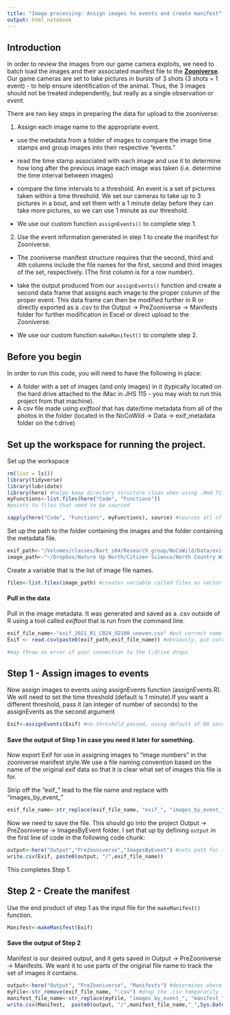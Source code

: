```yaml
---
title: "Image processing: Assign images to events and create manifest"
output: html_notebook
---
```

## Introduction
In order to review the images from our game camera exploits, we need to batch load the images and their associated manifest file to the **[Zooniverse](http://www.zooniverse.org)**. Our game cameras are set to take pictures in bursts of 3 shots (3 shots = 1 event) - to help ensure identification of the animal.  Thus, the 3 images should not be treated independently, but really as a single observation or *event*.  

There are two key steps in preparing the data for upload to the zooniverse:

 1. Assign each image name to the appropriate event.
 
  - use the metadata from a folder of images to compare the image time stamps and group images into their respective "events."
  
  - read the time stamp associated with each image and use it to determine how long after the previous image each image was taken (i.e. determine the time interval between images)
  
  - compare the time intervals to a threshold. An event is a set of pictures taken within a time threshold.  We set our cameras to take up to 3 pictures in a bout, and set them with a 1 minute delay before they can take more pictures, so we can use 1 minute as our threshold.
  
  - We use our custom function `assignEvents()` to complete step 1.
  
2. Use the event information generated in step 1 to create the manifest for Zooniverse.
  - The zooniverse manifest structure requires that the second, third and 4th columns include the file names for the first, second and third images of the set, respectively. (The first column is for a row number).
  
  - take the output produced from our `assignEvents()` function and create a second data frame that assigns each image to the proper column of the proper event. This data frame can then be modified further in R or directly exported as a .csv to the Output -> PreZooniverse -> Manifests folder for further modification in Excel or direct upload to the Zooniverse.
  - We use our custom function `makeManifest()` to complete step 2.

## Before you begin

In order to run this code, you will need to have the following in place:

* A folder with a set of images (and only images) in it (typically located on the hard drive attached to the iMac in JHS 115 - you may wish to run this project from that machine).
* A csv file made using *exiftool* that has date/time metadata from all of the photos in the folder (located in the NoCoWild -> Data -> exif_metadata folder on the t:drive)


## Set up the workspace for running the project.

Set up the workspace
```r
rm(list = ls())
library(tidyverse)
library(lubridate)
library(here) #helps keep directory structure clean when using .Rmd files
myFunctions<-list.files(here("Code", "Functions")) 
#points to files that need to be sourced

sapply(here("Code", "Functions", myFunctions), source) #sources all of the functions in the Functions folder.
```
Set up the path to the folder containing the images and the folder containing the metadata file.

```r
exif_path<-"/Volumes/classes/Bart_s04/Research_group/NoCoWild/Data/exif_metadata/"
image_path<-"~/Dropbox/Nature Up North/Citizen Science/North Country Wild/code_testing/Processed"
```
Create a variable that is the list of image file names. 

```r
files<-list.files(image_path) #creates variable called files as vector of filenames
```
#### Pull in the data
Pull in the image metadata.  It was generated and saved as a .csv outside of R using a tool called *exiftool* that is run from the command line. 

```r
exif_file_name<-"exif_2021_R1_C024_SD100_uneven.csv" #put correct name of file here.
Exif <- read.csv(paste0(exif_path,exif_file_name)) #obviously, put correct file name here

#may throw an error if your connection to the t:drive drops.
```

## Step 1 - Assign images to events
Now assign images to events using assignEvents function (assignEvents.R).  We will need to set the time threshold (default is 1 minute).If you want a different threshold, pass it (an integer of number of seconds) to the assignEvents as the second argument

```r
Exif<-assignEvents(Exif) #no threshold passed, using default of 60 seconds
```

#### Save the output of Step 1 in case you need it later for something.
Now export Exif for use in assigning images to "image numbers" in the zooniverse manifest style.We use a file naming convention based on the name of the original exif data so that it is clear what set of images this file is for.

Strip off the "exif_" lead to the file name and replace with "images_by_event_"
```r
exif_file_name<-str_replace(exif_file_name, "exif_", "images_by_event_") #finds "exif_" in file name, replaces it with "images_by_event.
```
Now we need to save the file. This should go into the project Output -> PreZooniverse -> ImagesByEvent folder. I set that up by defining `output` in the first line of code in the following code chunk:

```r
output<-here("Output","PreZooniverse","ImagesByEvent") #sets path for file output.
write.csv(Exif, paste0(output, "/",exif_file_name))
```
This completes Step 1.

## Step 2 - Create the manifest
Use the end product of step 1 as the input file for the `makeManifest()` function.

```r
Manifest<-makeManifest(Exif)
```

#### Save the output of Step 2 
Manifest is our desired output, and it gets saved in Output -> PreZooniverse -> Manifests. We want it to use parts of the original file name to track the set of images it contains. 
```r
output<-here("Output", "PreZooniverse", "Manifests") #determines where to write output data file.
myFile<-str_remove(exif_file_name, ".csv") #drop the .csv temporarily
manifest_file_name<-str_replace(myFile, "images_by_event_", "manifest_") #finds "images_by_event_" in file name, replaces it with "manifest_.
write.csv(Manifest,  paste0(output, "/",manifest_file_name,"_",Sys.Date(), ".csv"))
```


  
